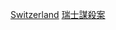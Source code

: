 {{Catnav|頁面分類|人物|各國人物|各國謀殺案受害者}}
{{Catnav|頁面分類|人物|逝世|特殊原因逝世者|謀殺受害者|各國謀殺案受害者}}
{{Catnav|頁面分類|社會|社會問題|犯罪|謀殺|謀殺受害者|各國謀殺案受害者}}
{{Catnav|頁面分類|社會|社會問題|犯罪|謀殺|各國謀殺案|瑞士謀殺案}}
{{Catnav|頁面分類|社會科學|社會學|刑事學|犯罪|謀殺|各國謀殺案|瑞士謀殺案}}
{{Catnav|頁面分類|社會科學|心理學|行為|犯罪|謀殺|各國謀殺案|瑞士謀殺案}}

[[Category:各國謀殺案受害者|Switzerland]]
[[Category:瑞士謀殺案|]]